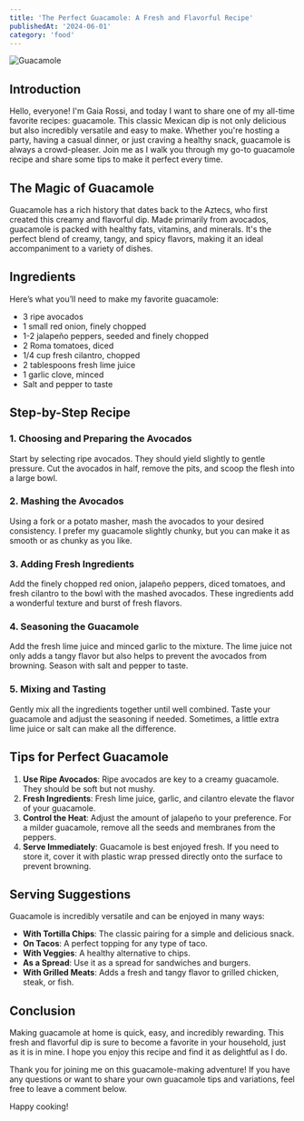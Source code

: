 ```yaml
---
title: 'The Perfect Guacamole: A Fresh and Flavorful Recipe'
publishedAt: '2024-06-01'
category: 'food'
---
```


![Guacamole](/images/guacamole/1.jpg "Guacamole")

## Introduction

Hello, everyone! I'm Gaia Rossi, and today I want to share one of my all-time favorite recipes: guacamole. This classic Mexican dip is not only delicious but also incredibly versatile and easy to make. Whether you're hosting a party, having a casual dinner, or just craving a healthy snack, guacamole is always a crowd-pleaser. Join me as I walk you through my go-to guacamole recipe and share some tips to make it perfect every time.

## The Magic of Guacamole

Guacamole has a rich history that dates back to the Aztecs, who first created this creamy and flavorful dip. Made primarily from avocados, guacamole is packed with healthy fats, vitamins, and minerals. It's the perfect blend of creamy, tangy, and spicy flavors, making it an ideal accompaniment to a variety of dishes.

## Ingredients

Here’s what you’ll need to make my favorite guacamole:

- 3 ripe avocados
- 1 small red onion, finely chopped
- 1-2 jalapeño peppers, seeded and finely chopped
- 2 Roma tomatoes, diced
- 1/4 cup fresh cilantro, chopped
- 2 tablespoons fresh lime juice
- 1 garlic clove, minced
- Salt and pepper to taste

## Step-by-Step Recipe

### 1. Choosing and Preparing the Avocados

Start by selecting ripe avocados. They should yield slightly to gentle pressure. Cut the avocados in half, remove the pits, and scoop the flesh into a large bowl.

### 2. Mashing the Avocados

Using a fork or a potato masher, mash the avocados to your desired consistency. I prefer my guacamole slightly chunky, but you can make it as smooth or as chunky as you like.

### 3. Adding Fresh Ingredients

Add the finely chopped red onion, jalapeño peppers, diced tomatoes, and fresh cilantro to the bowl with the mashed avocados. These ingredients add a wonderful texture and burst of fresh flavors.

### 4. Seasoning the Guacamole

Add the fresh lime juice and minced garlic to the mixture. The lime juice not only adds a tangy flavor but also helps to prevent the avocados from browning. Season with salt and pepper to taste.

### 5. Mixing and Tasting

Gently mix all the ingredients together until well combined. Taste your guacamole and adjust the seasoning if needed. Sometimes, a little extra lime juice or salt can make all the difference.

## Tips for Perfect Guacamole

1. **Use Ripe Avocados**: Ripe avocados are key to a creamy guacamole. They should be soft but not mushy.
2. **Fresh Ingredients**: Fresh lime juice, garlic, and cilantro elevate the flavor of your guacamole.
3. **Control the Heat**: Adjust the amount of jalapeño to your preference. For a milder guacamole, remove all the seeds and membranes from the peppers.
4. **Serve Immediately**: Guacamole is best enjoyed fresh. If you need to store it, cover it with plastic wrap pressed directly onto the surface to prevent browning.

## Serving Suggestions

Guacamole is incredibly versatile and can be enjoyed in many ways:

- **With Tortilla Chips**: The classic pairing for a simple and delicious snack.
- **On Tacos**: A perfect topping for any type of taco.
- **With Veggies**: A healthy alternative to chips.
- **As a Spread**: Use it as a spread for sandwiches and burgers.
- **With Grilled Meats**: Adds a fresh and tangy flavor to grilled chicken, steak, or fish.

## Conclusion

Making guacamole at home is quick, easy, and incredibly rewarding. This fresh and flavorful dip is sure to become a favorite in your household, just as it is in mine. I hope you enjoy this recipe and find it as delightful as I do.

Thank you for joining me on this guacamole-making adventure! If you have any questions or want to share your own guacamole tips and variations, feel free to leave a comment below.

Happy cooking!